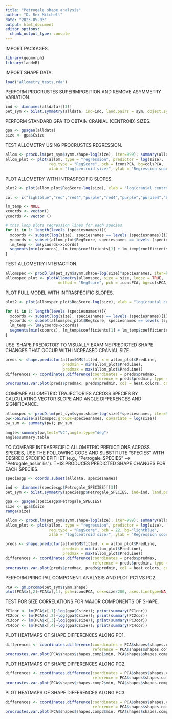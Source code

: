 ---
title: "Petrogale shape analysis"
author: "D. Rex Mitchell"
date: "2023-05-03"
output: html_document
editor_options: 
  chunk_output_type: console
---

IMPORT PACKAGES.
```{r}
library(geomorph)
library(landvR)
```

IMPORT SHAPE DATA.
```{r}
load("allometry_tests.rda")
```

PERFORM PROCRUSTES SUPERIMPOSITION AND REMOVE ASYMMETRY VARIATION.
```{r}
ind <- dimnames(alldata)[[3]]
pet_sym <- bilat.symmetry(alldata, ind=ind, land.pairs = sym, object.sym=T, curves=slide)
```

PERFORM STANDARD GPA TO OBTAIN CRANIAL (CENTROID) SIZES.
```{r}
gpa <- gpagen(alldata)
size <- gpa$Csize
```

TEST ALLOMETRY USING PROCRUSTES REGRESSION.
```{r}
allom <- procD.lm(pet_sym$symm.shape~log(size), iter=999); summary(allom)
allom_plot <- plot(allom, type = "regression", predictor = log(size), 
                   reg.type = "RegScore", pch = iconsPCA, bg=colsPCA, 
                   xlab = "log(centroid size)", ylab = "Regression score", cex=2)
```

PLOT ALLOMETRY WITH INTRASPECIFIC SLOPES.
```{r}
plot2 <- plot(allom_plot$RegScore~log(size), xlab = "log(cranial centroid size)", ylab="Shape regression score", method = "RegScore", pch = iconsPCA, bg=colsPCA, cex=2, main="shape~log(cranial centroid size")

col <- c("lightblue","red","red4","purple","red4","purple","purple4","blue","green","lightblue","purple4","orange","turquoise","yellow","lightblue","red","orange")

lm_temp <- NULL
xcoords <- vector()
ycoords <- vector ()

# this loop plots regression lines for each species
for (i in 1: length(levels (speciesnames))){
  xcoords <- subset(log(size), speciesnames == levels (speciesnames)[i] )
  ycoords <- subset(allom_plot$RegScore, speciesnames == levels (speciesnames)[i])
  lm_temp <- lm(ycoords~xcoords)
  segments(min(xcoords), lm_temp$coefficients[1] + lm_temp$coefficients[2] *min(xcoords), max(xcoords), lm_temp$coefficients[1] + lm_temp$coefficients[2] *max(xcoords), lwd = 4, col= col[i])
}
```

TEST ALLOMETRY INTERACTION.
```{r}
allomspec <- procD.lm(pet_sym$symm.shape~log(size)*speciesnames, iter=999); summary(allomspec)
allomspec_plot <- plotAllometry(allomspec, size = size, logsz = TRUE, 
                       method = "RegScore", pch = iconsPCA, bg=colsPCA, cex=2)
```

PLOT FULL MODEL WITH INTRASPECIFIC SLOPES.
```{R}
plot2 <- plot(allomspec_plot$RegScore~log(size), xlab = "log(cranial centroid size)", ylab="Shape regression score", method = "RegScore", pch = iconsPCA, bg=colsPCA, cex=2, main="shape~log(cranial centroid size)*species")

for (i in 1: length(levels (speciesnames))){
  xcoords <- subset(log(size), speciesnames == levels (speciesnames)[i] )
  ycoords <- subset(allomspec_plot$RegScore, speciesnames == levels (speciesnames)[i])
  lm_temp <- lm(ycoords~xcoords)
  segments(min(xcoords), lm_temp$coefficients[1] + lm_temp$coefficients[2] *min(xcoords), max(xcoords), lm_temp$coefficients[1] + lm_temp$coefficients[2] *max(xcoords), lwd = 4, col= col[i])
}
```

USE 'SHAPE.PREDICTOR' TO VISUALLY EXAMINE PREDICTED SHAPE CHANGES THAT OCCUR WITH INCREASED CRANIAL SIZE.
```{r}
preds <- shape.predictor(allom$GM$fitted, x = allom_plot$PredLine, 
                         predmin = min(allom_plot$PredLine), 
                         predmax = max(allom_plot$PredLine))
differences <- coordinates.difference(coordinates = preds$predmax,
                                      reference = preds$predmin, type = "spherical")
procrustes.var.plot(preds$predmax, preds$predmin, col = heat.colors, col.val = differences[[1]][1:150], magnitude = 1, pt.size = 1)
```

COMPARE ALLOMETRIC TRAJECTORIES ACROSS SPECIES BY CALCULATING VECTOR SLOPE AND ANGLE DIFFERENCES AND SIGNIFICANCE.
```{r}
allomspec <- procD.lm(pet_sym$symm.shape~log(size)*speciesnames, iter=999); summary(allomspec)
pw<-pairwise(allomspec,groups=speciesnames, covariate = log(size))
pw_sum <- summary(pw); pw_sum

angle<-summary(pw,test="VC",angle.type="deg")
angle$summary.table
```

TO COMPARE INTRASPECIFIC ALLOMETRIC PREDICTIONS ACROSS SPECIES, USE THE FOLLOWING CODE AND SUBSTITUTE "SPECIES" WITH DESIRED SPECIFIC EPITHET (e.g., "Petrogale_SPECIES" --> "Petrogale_assimilis"). THIS PRODUCES PREDICTED SHAPE CHANGES FOR EACH SPECIES.
```{r}
speciesgp <- coords.subset(alldata, speciesnames)

ind <- dimnames(speciesgp$Petrogale_SPECIES)[[3]]
pet_sym <- bilat.symmetry(speciesgp$Petrogale_SPECIES, ind=ind, land.pairs = sym, object.sym=T, curves=slide)

gpa <- gpagen(speciesgp$Petrogale_SPECIES)
size <- gpa$Csize
range(size)

allom <- procD.lm(pet_sym$symm.shape~log(size), iter=999); summary(allom)
allom_plot <- plot(allom, type = "regression", predictor = log(size), 
                   reg.type = "RegScore", pch = 22, bg="lightblue", 
                   xlab = "log(centroid size)", ylab = "Regression score", cex=2)

preds <- shape.predictor(allom$GM$fitted, x = allom_plot$PredLine, 
                         predmin = min(allom_plot$PredLine), 
                         predmax = max(allom_plot$PredLine))
differences <- coordinates.difference(coordinates = preds$predmax,
                                      reference = preds$predmin, type = "spherical")
procrustes.var.plot(preds$predmax, preds$predmin, col = heat.colors, col.val = differences[[1]][1:150], magnitude = 2, pt.size = 1)
```

PERFORM PRINCIPAL COMPONENT ANALYSIS AND PLOT PC1 VS PC2.
```{r}
PCA <- gm.prcomp(pet_sym$symm.shape)
plot(PCA$x[,2]~PCA$x[,1], pch=iconsPCA, cex=size/200, axes.linetype=NA, bg=colsPCA, asp=1, xlab = paste("PC1", "(", (signif(PCA$d[1]/sum(PCA$d)*100, digits=4)), "%)", sep=""), ylab = paste("PC2", "(", (signif(PCA$d[2]/sum(PCA$d)*100, digits=3)), "%)", sep=""))
```

TEST FOR SIZE CORRELATIONS FOR MAJOR COMPONENTS OF SHAPE.
```{r}
PC1cor <- lm(PCA$x[,1]~log(gpa$Csize)); print(summary(PC1cor))
PC2cor <- lm(PCA$x[,2]~log(gpa$Csize)); print(summary(PC2cor)) 
PC3cor <- lm(PCA$x[,3]~log(gpa$Csize)); print(summary(PC3cor)) 
PC4cor <- lm(PCA$x[,4]~log(gpa$Csize)); print(summary(PC4cor)) 
```

PLOT HEATMAPS OF SHAPE DIFFERENCES ALONG PC1.
```{r}
differences <- coordinates.difference(coordinates = PCA$shapes$shapes.comp1$max,
                                      reference = PCA$shapes$shapes.comp1$min, type = "spherical")
procrustes.var.plot(PCA$shapes$shapes.comp1$min, PCA$shapes$shapes.comp1$max, col = heat.colors, col.val = differences[[1]][1:150], magnitude = 1, pt.size = 1)
```

PLOT HEATMAPS OF SHAPE DIFFERENCES ALONG PC2.
```{r}
differences <- coordinates.difference(coordinates = PCA$shapes$shapes.comp2$max,
                                      reference = PCA$shapes$shapes.comp2$min, type = "spherical")
procrustes.var.plot(PCA$shapes$shapes.comp2$min, PCA$shapes$shapes.comp2$max, col = heat.colors, col.val = differences[[1]][1:150], magnitude = 1, pt.size = 1)
```

PLOT HEATMAPS OF SHAPE DIFFERENCES ALONG PC3.
```{r}
differences <- coordinates.difference(coordinates = PCA$shapes$shapes.comp3$max,
                                      reference = PCA$shapes$shapes.comp3$min, type = "spherical")
procrustes.var.plot(PCA$shapes$shapes.comp3$min, PCA$shapes$shapes.comp3$max, col = heat.colors, col.val = differences[[1]][1:150], magnitude = 1, pt.size = 1)
```
